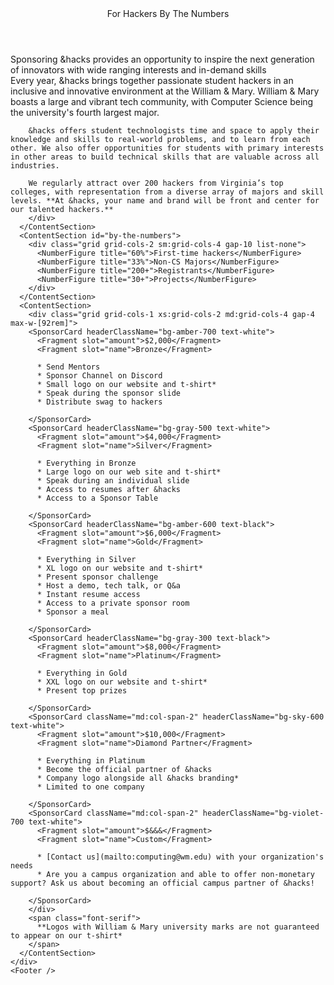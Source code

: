 

<html lang="en" class="h-full motion-safe:scroll-smooth" data-theme="dark">
  <HeadContent />
  <body
    class="h-full overflow-x-hidden bg-default text-default text-base selection:bg-secondary selection:text-gray-900"
  >
    <Header fixed className="bg-violet-950">
      <NavItem url="/">For Hackers</NavItem>
      <NavItem url="#by-the-numbers">By The Numbers</NavItem>
    </Header>
    <div>
      <ContentSection className='bg-gradient-to-b to-violet-800 from-violet-950 text-white [&_.gradient-text]:text-white' title="Become a sponsor">
        <ImageBlock
          raw
          alt="Two people smiling and holding wooden ampersands. They are standing in front of a whiteboard that says 'Ampersand Challenge'"
          src={AmpersandChallengeImage}>
          <span class='text-lg'>
          Sponsoring &hacks provides an opportunity to inspire the next generation of innovators with wide ranging interests and in-demand skills
        </span>
        </ImageBlock>
      </ContentSection>
      <ContentSection>
        <div class="text-serif max-w-6xl font-serif text-justify text-lg flex flex-col gap-8">
        Every year, &hacks brings together passionate student hackers in an inclusive and innovative environment at the William & Mary. William & Mary boasts a large and vibrant tech community, with Computer Science being the university's fourth largest major.
        
        &hacks offers student technologists time and space to apply their knowledge and skills to real-world problems, and to learn from each other. We also offer opportunities for students with primary interests in other areas to build technical skills that are valuable across all industries.

        We regularly attract over 200 hackers from Virginia’s top colleges, with representation from a diverse array of majors and skill levels. **At &hacks, your name and brand will be front and center for our talented hackers.**
        </div>
      </ContentSection>
      <ContentSection id="by-the-numbers">
        <div class="grid grid-cols-2 sm:grid-cols-4 gap-10 list-none">
          <NumberFigure title="60%">First-time hackers</NumberFigure>
          <NumberFigure title="33%">Non-CS Majors</NumberFigure>
          <NumberFigure title="200+">Registrants</NumberFigure>
          <NumberFigure title="30+">Projects</NumberFigure>
        </div>
      </ContentSection>
      <ContentSection>
        <div class="grid grid-cols-1 xs:grid-cols-2 md:grid-cols-4 gap-4 max-w-[92rem]">
        <SponsorCard headerClassName="bg-amber-700 text-white">
          <Fragment slot="amount">$2,000</Fragment>
          <Fragment slot="name">Bronze</Fragment>

          * Send Mentors
          * Sponsor Channel on Discord
          * Small logo on our website and t-shirt*
          * Speak during the sponsor slide
          * Distribute swag to hackers

        </SponsorCard>
        <SponsorCard headerClassName="bg-gray-500 text-white">
          <Fragment slot="amount">$4,000</Fragment>
          <Fragment slot="name">Silver</Fragment>

          * Everything in Bronze
          * Large logo on our web site and t-shirt*
          * Speak during an individual slide
          * Access to resumes after &hacks
          * Access to a Sponsor Table 

        </SponsorCard>
        <SponsorCard headerClassName="bg-amber-600 text-black">
          <Fragment slot="amount">$6,000</Fragment>
          <Fragment slot="name">Gold</Fragment>

          * Everything in Silver
          * XL logo on our website and t-shirt*
          * Present sponsor challenge
          * Host a demo, tech talk, or Q&a
          * Instant resume access
          * Access to a private sponsor room
          * Sponsor a meal

        </SponsorCard>
        <SponsorCard headerClassName="bg-gray-300 text-black">
          <Fragment slot="amount">$8,000</Fragment>
          <Fragment slot="name">Platinum</Fragment>

          * Everything in Gold
          * XXL logo on our website and t-shirt*
          * Present top prizes

        </SponsorCard>
        <SponsorCard className="md:col-span-2" headerClassName="bg-sky-600 text-white">
          <Fragment slot="amount">$10,000</Fragment>
          <Fragment slot="name">Diamond Partner</Fragment>

          * Everything in Platinum
          * Become the official partner of &hacks
          * Company logo alongside all &hacks branding*
          * Limited to one company

        </SponsorCard>
        <SponsorCard className="md:col-span-2" headerClassName="bg-violet-700 text-white">
          <Fragment slot="amount">$&&&</Fragment>
          <Fragment slot="name">Custom</Fragment>

          * [Contact us](mailto:computing@wm.edu) with your organization's needs
          * Are you a campus organization and able to offer non-monetary support? Ask us about becoming an official campus partner of &hacks!

        </SponsorCard>
        </div>
        <span class="font-serif">
          **Logos with William & Mary university marks are not guaranteed to appear on our t-shirt*
        </span>
      </ContentSection>
    </div>
    <Footer />
  </body>
</html>
